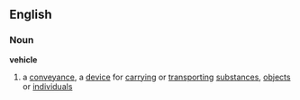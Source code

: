 ==English==
===Noun===
'''vehicle'''
#a [[conveyance]], a [[device]] for [[carry]]ing or [[transport]]ing [[substance]]s, [[object]]s or [[individual]]s